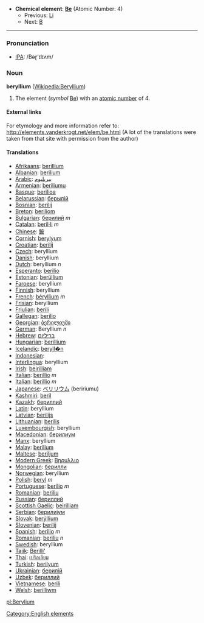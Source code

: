 *'''Chemical element''': '''[[Be]]''' (Atomic Number: 4)
**Previous: [[Lithium|Li]]
**Next: [[Boron|B]]
----
=== Pronunciation ===
*[[w:IPA|IPA]]: /Bəɽ'ɪlɪʌm/
=== Noun ===
'''beryllium''' ([[Wikipedia:Beryllium]])

# The element (''symbol'' [[Be]]) with an [[atomic number]] of 4.

====External links====
For etymology and more information refer to: http://elements.vanderkrogt.net/elem/be.html
(A lot of the translations were taken from that site with permission from the author)
====Translations====
*[[Afrikaans]]: [[berillium]]
*[[Albanian]]: [[berilium]]
*[[Arabic]]: [[بيريليوم]]
*[[Armenian]]: [[beriliumu]]
*[[Basque]]: [[berilioa]]
*[[Belarussian]]: [[берылiй]]
*[[Bosnian]]: [[berilij]]
*[[Breton]]: [[beriliom]]
*[[Bulgarian]]: [[берилий]] ''m''
*[[Catalan]]: [[beril·li]] ''m''
*[[Chinese]]: [[鈹]]
*[[Cornish]]: [[berylyum]]
*[[Croatian]]: [[berilij]]
*[[Czech]]: beryllium
*[[Danish]]: beryllium
*[[Dutch]]: beryllium ''n''
*[[Esperanto]]: [[berilio]]
*[[Estonian]]: [[berüllium]]
*[[Faroese]]: beryllium
*[[Finnish]]: beryllium
*[[French]]: [[béryllium]] ''m''
*[[Frisian]]: beryllium
*[[Friulian]]: [[berili]]
*[[Gallegan]]: [[berilio]]
*[[Georgian]]: [[ბერილიუმი]]
*[[German]]: Beryllium ''n''
*[[Hebrew]]: [[בריליום]]
*[[Hungarian]]: [[berillium]]
*[[Icelandic]]: [[beryll�n]]
*[[Indonesian]]: [[]]
*[[Interlingua]]: beryllium
*[[Irish]]: [[beirilliam]]
*[[Italian]]: [[berillio]] ''m''
*[[Italian]]: [[berillio]] ''m''
*[[Japanese]]: [[ベリリウム]] (beririumu)
*[[Kashmiri]]: [[beril]]
*[[Kazakh]]: [[бериллий]]
*[[Latin]]: beryllium '' ''
*[[Latvian]]: [[berilijs]]
*[[Lithuanian]]: [[berilis]]
*[[Luxembourgish]]: beryllium
*[[Macedonian]]: [[берилиум]]
*[[Manx]]: beryllium
*[[Malay]]: [[berilium]]
*[[Maltese]]: [[beriljum]]
*[[Modern Greek]]: [[Βηρυλλιο]] '' ''
*[[Mongolian]]: [[берилли]]
*[[Norwegian]]: beryllium
*[[Polish]]: [[beryl]] ''m''
*[[Portuguese]]: [[berílio]] ''m''
*[[Romanian]]: [[beriliu]]
*[[Russian]]: [[бериллий]] '' ''
*[[Scottish Gaelic]]: [[beirilliam]]
*[[Serbian]]: [[берилиjум]]
*[[Slovak]]: [[berýllium]]
*[[Slovenian]]: [[berilij]]
*[[Spanish]]: [[berilio]] ''m''
*[[Romanian]]: [[beriliu]] ''n''
*[[Swedish]]: beryllium
*[[Tajik]]: [[Berilli']]
*[[Thai]]: [[เบริลเลียม]]
*[[Turkish]]: [[berilyum]]
*[[Ukrainian]]: [[берилiй]]
*[[Uzbek]]: [[бериллий]]
*[[Vietnamese]]: [[berili]]
*[[Welsh]]: [[berilliwm]]

[[Category:English elements]]
[[pl:Berylium]]